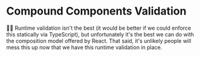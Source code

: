 # Compound Components Validation

<EpicVideo url="https://www.epicreact.dev/workshops/advanced-react-patterns/compound-components-validation/solution" />

👨‍💼 Runtime validation isn't the best (it would be better if we could enforce
this statically via TypeScript), but unfortunately it's the best we can do with
the composition model offered by React. That said, it's unlikely people will
mess this up now that we have this runtime validation in place.
